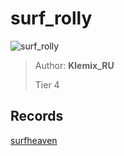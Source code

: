 
# surf_rolly

![surf_rolly](https://raw.githubusercontent.com/Sayt123/SurfMapPics/Maps-and-bonuses/csgo/surf_rolly.jpg)

> Author: **Klemix_RU**
>
> Tier 4

## Records

[surfheaven](https://surfheaven.eu/map/surf_rolly)
